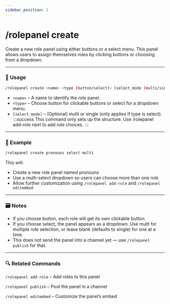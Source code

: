 ```yaml
---
sidebar_position: 2
---
```


# /rolepanel create

Create a new role panel using either buttons or a select menu. This panel allows users to assign themselves roles by clicking buttons or choosing from a dropdown.

<hr className="md-divider-gradient" />

### 💬 Usage
```bash
/rolepanel create <name> <type (button/select)> [select_mode (multi/single)]
```
- `<name>` – A name to identify the role panel.
- `<type>` – Choose button for clickable buttons or select for a dropdown menu.
- `[select_mode]` – (Optional) multi or single (only applies if type is select).
:::success
This command only sets up the structure. Use /rolepanel add-role next to add role choices.
:::

<hr className="md-divider-gradient" />

### 📌 Example
```bash
/rolepanel create pronouns select multi
```
This will:
- Create a new role panel named pronouns
- Use a multi-select dropdown so users can choose more than one role
- Allow further customization using `/rolepanel add-role` and `/rolepanel editembed`

<hr className="md-divider-gradient" />

### 🗃️ Notes
- If you choose button, each role will get its own clickable button.
- If you choose select, the panel appears as a dropdown. Use multi for multiple role selection, or leave blank (defaults to single) for one at a time.
- This does not send the panel into a channel yet — use `/rolepanel publish` for that.

<hr className="md-divider-gradient" />

### 🔍 Related Commands
`/rolepanel add-role` – Add roles to this panel

`/rolepanel publish` – Post the panel in a channel

`/rolepanel editembed` – Customize the panel’s embed